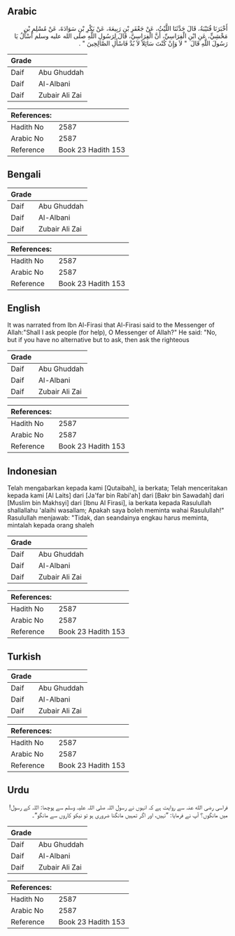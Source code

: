 ## Arabic


<div dir="rtl" lang="ar" style={{fontSize:'larger',backgroundColor:'#f8f9fa',padding:20}}>
أَخْبَرَنَا قُتَيْبَةُ، قَالَ حَدَّثَنَا اللَّيْثُ، عَنْ جَعْفَرِ بْنِ رَبِيعَةَ، عَنْ بَكْرِ بْنِ سَوَادَةَ، عَنْ مُسْلِمِ بْنِ مَخْشِيٍّ، عَنِ ابْنِ الْفِرَاسِيِّ، أَنَّ الْفِرَاسِيَّ، قَالَ لِرَسُولِ اللَّهِ صلى الله عليه وسلم أَسْأَلُ يَا رَسُولَ اللَّهِ قَالَ ‏ "‏ لاَ وَإِنْ كُنْتَ سَائِلاً لاَ بُدَّ فَاسْأَلِ الصَّالِحِينَ ‏"‏ ‏.‏
</div>
<div style={{backgroundColor:'#f8f9fa',padding:20, marginBottom: 10}}><table> <thead> <tr> <th>Grade</th> <th></th> </tr> </thead> <tbody> <tr><td>Daif</td><td>Abu Ghuddah</td></tr><tr><td>Daif</td><td>Al-Albani</td></tr><tr><td>Daif</td><td>Zubair Ali Zai</td></tr></tbody></table><table> <thead> <tr> <th>References:</th> <th></th> </tr> </thead> <tbody><tr><td>Hadith No</td><td>2587</td></tr><tr><td>Arabic No</td><td>2587</td></tr><tr><td>Reference</td><td>Book 23 Hadith 153</td></tr></tbody></table></div>

## Bengali


<div dir="ltr" lang="bn" style={{fontSize:'larger',backgroundColor:'#f8f9fa',padding:20}}>

</div>
<div style={{backgroundColor:'#f8f9fa',padding:20, marginBottom: 10}}><table> <thead> <tr> <th>Grade</th> <th></th> </tr> </thead> <tbody> <tr><td>Daif</td><td>Abu Ghuddah</td></tr><tr><td>Daif</td><td>Al-Albani</td></tr><tr><td>Daif</td><td>Zubair Ali Zai</td></tr></tbody></table><table> <thead> <tr> <th>References:</th> <th></th> </tr> </thead> <tbody><tr><td>Hadith No</td><td>2587</td></tr><tr><td>Arabic No</td><td>2587</td></tr><tr><td>Reference</td><td>Book 23 Hadith 153</td></tr></tbody></table></div>

## English


<div dir="ltr" lang="en" style={{fontSize:'larger',backgroundColor:'#f8f9fa',padding:20}}>
It was narrated from Ibn Al-Firasi that Al-Firasi said to the Messenger of Allah:"Shall I ask people (for help), O Messenger of Allah?" He said: "No, but if you have no alternative but to ask, then ask the righteous
</div>
<div style={{backgroundColor:'#f8f9fa',padding:20, marginBottom: 10}}><table> <thead> <tr> <th>Grade</th> <th></th> </tr> </thead> <tbody> <tr><td>Daif</td><td>Abu Ghuddah</td></tr><tr><td>Daif</td><td>Al-Albani</td></tr><tr><td>Daif</td><td>Zubair Ali Zai</td></tr></tbody></table><table> <thead> <tr> <th>References:</th> <th></th> </tr> </thead> <tbody><tr><td>Hadith No</td><td>2587</td></tr><tr><td>Arabic No</td><td>2587</td></tr><tr><td>Reference</td><td>Book 23 Hadith 153</td></tr></tbody></table></div>

## Indonesian


<div dir="ltr" lang="id" style={{fontSize:'larger',backgroundColor:'#f8f9fa',padding:20}}>
Telah mengabarkan kepada kami [Qutaibah], ia berkata; Telah menceritakan kepada kami [Al Laits] dari [Ja'far bin Rabi'ah] dari [Bakr bin Sawadah] dari [Muslim bin Makhsyi] dari [Ibnu Al Firasi], ia berkata kepada Rasulullah shallallahu 'alaihi wasallam; Apakah saya boleh meminta wahai Rasulullah!" Rasulullah menjawab: "Tidak, dan seandainya engkau harus meminta, mintalah kepada orang shaleh
</div>
<div style={{backgroundColor:'#f8f9fa',padding:20, marginBottom: 10}}><table> <thead> <tr> <th>Grade</th> <th></th> </tr> </thead> <tbody> <tr><td>Daif</td><td>Abu Ghuddah</td></tr><tr><td>Daif</td><td>Al-Albani</td></tr><tr><td>Daif</td><td>Zubair Ali Zai</td></tr></tbody></table><table> <thead> <tr> <th>References:</th> <th></th> </tr> </thead> <tbody><tr><td>Hadith No</td><td>2587</td></tr><tr><td>Arabic No</td><td>2587</td></tr><tr><td>Reference</td><td>Book 23 Hadith 153</td></tr></tbody></table></div>

## Turkish


<div dir="ltr" lang="tr" style={{fontSize:'larger',backgroundColor:'#f8f9fa',padding:20}}>

</div>
<div style={{backgroundColor:'#f8f9fa',padding:20, marginBottom: 10}}><table> <thead> <tr> <th>Grade</th> <th></th> </tr> </thead> <tbody> <tr><td>Daif</td><td>Abu Ghuddah</td></tr><tr><td>Daif</td><td>Al-Albani</td></tr><tr><td>Daif</td><td>Zubair Ali Zai</td></tr></tbody></table><table> <thead> <tr> <th>References:</th> <th></th> </tr> </thead> <tbody><tr><td>Hadith No</td><td>2587</td></tr><tr><td>Arabic No</td><td>2587</td></tr><tr><td>Reference</td><td>Book 23 Hadith 153</td></tr></tbody></table></div>

## Urdu


<div dir="rtl" lang="ur" style={{fontSize:'larger',backgroundColor:'#f8f9fa',padding:20}}>
فراسی رضی الله عنہ سے روایت ہے کہ انہوں نے رسول اللہ صلی اللہ علیہ وسلم سے پوچھا: اللہ کے رسول! میں مانگوں؟ آپ نے فرمایا: ”نہیں، اور اگر تمہیں مانگنا ضروری ہو تو نیکو کاروں سے مانگو“۔
</div>
<div style={{backgroundColor:'#f8f9fa',padding:20, marginBottom: 10}}><table> <thead> <tr> <th>Grade</th> <th></th> </tr> </thead> <tbody> <tr><td>Daif</td><td>Abu Ghuddah</td></tr><tr><td>Daif</td><td>Al-Albani</td></tr><tr><td>Daif</td><td>Zubair Ali Zai</td></tr></tbody></table><table> <thead> <tr> <th>References:</th> <th></th> </tr> </thead> <tbody><tr><td>Hadith No</td><td>2587</td></tr><tr><td>Arabic No</td><td>2587</td></tr><tr><td>Reference</td><td>Book 23 Hadith 153</td></tr></tbody></table></div>